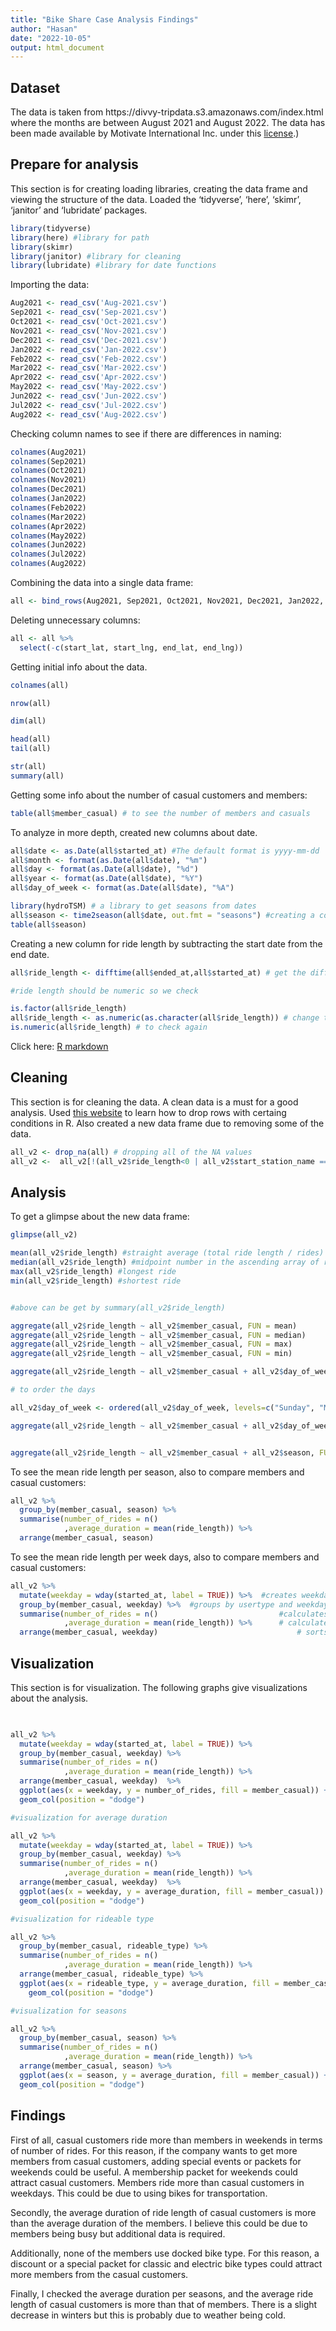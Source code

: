 ```yaml
---
title: "Bike Share Case Analysis Findings"
author: "Hasan"
date: "2022-10-05"
output: html_document
---
```

## Dataset

The data is taken from https://divvy-tripdata.s3.amazonaws.com/index.html where the months are between August 2021 and August 2022. The data has been made available by Motivate International Inc. under this [license](https://www.divvybikes.com/data-license-agreement).)

## Prepare for analysis

This section is for creating loading libraries, creating the data frame and viewing the structure of the data. Loaded the 'tidyverse', 'here', 'skimr', 'janitor' and 'lubridate' packages.
```r
library(tidyverse)
library(here) #library for path
library(skimr)
library(janitor) #library for cleaning
library(lubridate) #library for date functions
```

Importing the data:

```r
Aug2021 <- read_csv('Aug-2021.csv') 
Sep2021 <- read_csv('Sep-2021.csv') 
Oct2021 <- read_csv('Oct-2021.csv') 
Nov2021 <- read_csv('Nov-2021.csv') 
Dec2021 <- read_csv('Dec-2021.csv') 
Jan2022 <- read_csv('Jan-2022.csv') 
Feb2022 <- read_csv('Feb-2022.csv') 
Mar2022 <- read_csv('Mar-2022.csv') 
Apr2022 <- read_csv('Apr-2022.csv') 
May2022 <- read_csv('May-2022.csv') 
Jun2022 <- read_csv('Jun-2022.csv') 
Jul2022 <- read_csv('Jul-2022.csv') 
Aug2022 <- read_csv('Aug-2022.csv') 
```

Checking column names to see if there are differences in naming:

```r
colnames(Aug2021)
colnames(Sep2021)
colnames(Oct2021)
colnames(Nov2021)
colnames(Dec2021)
colnames(Jan2022)
colnames(Feb2022)
colnames(Mar2022)
colnames(Apr2022)
colnames(May2022)
colnames(Jun2022)
colnames(Jul2022)
colnames(Aug2022)
```

Combining the data into a single data frame:
```r
all <- bind_rows(Aug2021, Sep2021, Oct2021, Nov2021, Dec2021, Jan2022, Feb2022, Mar2022, Apr2022, May2022, Jun2022, Jul2022, Aug2022)
```

Deleting unnecessary columns:

```r
all <- all %>% 
  select(-c(start_lat, start_lng, end_lat, end_lng))
```

Getting initial info about the data.

```r
colnames(all)

nrow(all)

dim(all)

head(all)
tail(all)

str(all)
summary(all)
```

Getting some info about the number of casual customers and members:

```r
table(all$member_casual) # to see the number of members and casuals
```

To analyze in more depth, created new columns about date.

```r
all$date <- as.Date(all$started_at) #The default format is yyyy-mm-dd
all$month <- format(as.Date(all$date), "%m")
all$day <- format(as.Date(all$date), "%d")
all$year <- format(as.Date(all$date), "%Y")
all$day_of_week <- format(as.Date(all$date), "%A")

library(hydroTSM) # a library to get seasons from dates
all$season <- time2season(all$date, out.fmt = "seasons") #creating a column for seasons
table(all$season)

```

Creating a new column for ride length by subtracting the start date from the end date.

```r
all$ride_length <- difftime(all$ended_at,all$started_at) # get the difference using difftime()

#ride length should be numeric so we check 

is.factor(all$ride_length)
all$ride_length <- as.numeric(as.character(all$ride_length)) # change the type of ride length as numeric
is.numeric(all$ride_length) # to check again
```


Click here: [R markdown](http://rmarkdown.rstudio.com)


## Cleaning

This section is for cleaning the data. A clean data is a must for a good analysis. Used [this website](https://www.datasciencemadesimple.com/delete-or-drop-rows-in-r-with-conditions-2/) to learn how to drop rows with certaing conditions in R. Also created a new data frame due to removing some of the data.

```r
all_v2 <- drop_na(all) # dropping all of the NA values
all_v2 <-  all_v2[!(all_v2$ride_length<0 | all_v2$start_station_name == "HQ QR"), ] # to remove bad data
```


## Analysis

To get a glimpse about the new data frame: 

```r
glimpse(all_v2) 
```

```r

mean(all_v2$ride_length) #straight average (total ride length / rides)
median(all_v2$ride_length) #midpoint number in the ascending array of ride lengths
max(all_v2$ride_length) #longest ride
min(all_v2$ride_length) #shortest ride


#above can be get by summary(all_v2$ride_length)

aggregate(all_v2$ride_length ~ all_v2$member_casual, FUN = mean)
aggregate(all_v2$ride_length ~ all_v2$member_casual, FUN = median)
aggregate(all_v2$ride_length ~ all_v2$member_casual, FUN = max)
aggregate(all_v2$ride_length ~ all_v2$member_casual, FUN = min)

aggregate(all_v2$ride_length ~ all_v2$member_casual + all_v2$day_of_week, FUN = mean)  # to see the average ride time each day, members vs. casual

# to order the days

all_v2$day_of_week <- ordered(all_v2$day_of_week, levels=c("Sunday", "Monday", "Tuesday", "Wednesday", "Thursday", "Friday", "Saturday"))

aggregate(all_v2$ride_length ~ all_v2$member_casual + all_v2$day_of_week, FUN = mean)


aggregate(all_v2$ride_length ~ all_v2$member_casual + all_v2$season, FUN = mean) # to see the average ride time each season, members vs. casual
```

To see the mean ride length per season, also to compare members and casual customers:

```r

all_v2 %>%
  group_by(member_casual, season) %>% 
  summarise(number_of_rides = n()
            ,average_duration = mean(ride_length)) %>% 
  arrange(member_casual, season)

```

To see the mean ride length per week days, also to compare members and casual customers:

```r
all_v2 %>% 
  mutate(weekday = wday(started_at, label = TRUE)) %>%  #creates weekday field using wday()
  group_by(member_casual, weekday) %>%  #groups by usertype and weekday
  summarise(number_of_rides = n()							#calculates the number of rides and average duration 
            ,average_duration = mean(ride_length)) %>% 		# calculates the average duration
  arrange(member_casual, weekday)								# sorts
```



## Visualization

This section is for visualization. The following graphs give visualizations about the analysis.

```r
                                                                                                                                                                                                                                                                                                                                                                                                                                                                                                                                                                                                                                                                                                        #visualize number of rides by ride types

all_v2 %>% 
  mutate(weekday = wday(started_at, label = TRUE)) %>% 
  group_by(member_casual, weekday) %>% 
  summarise(number_of_rides = n()
            ,average_duration = mean(ride_length)) %>% 
  arrange(member_casual, weekday)  %>% 
  ggplot(aes(x = weekday, y = number_of_rides, fill = member_casual)) +
  geom_col(position = "dodge")

```

```r
#visualization for average duration

all_v2 %>% 
  mutate(weekday = wday(started_at, label = TRUE)) %>% 
  group_by(member_casual, weekday) %>% 
  summarise(number_of_rides = n()
            ,average_duration = mean(ride_length)) %>% 
  arrange(member_casual, weekday)  %>% 
  ggplot(aes(x = weekday, y = average_duration, fill = member_casual)) +
  geom_col(position = "dodge")
```

```r
#visualization for rideable type

all_v2 %>%
  group_by(member_casual, rideable_type) %>%
  summarise(number_of_rides = n()
            ,average_duration = mean(ride_length)) %>%
  arrange(member_casual, rideable_type) %>%
  ggplot(aes(x = rideable_type, y = average_duration, fill = member_casual)) +
    geom_col(position = "dodge")

```


```r
#visualization for seasons

all_v2 %>%
  group_by(member_casual, season) %>%
  summarise(number_of_rides = n()
            ,average_duration = mean(ride_length)) %>%
  arrange(member_casual, season) %>%
  ggplot(aes(x = season, y = average_duration, fill = member_casual)) +
  geom_col(position = "dodge")
```

## Findings

First of all, casual customers ride more than members in weekends in terms of number of rides. For this reason, if the company wants to get more members from casual customers, adding special events or packets for weekends could be useful. A membership packet for weekends could attract casual customers. Members ride more than casual customers in weekdays. This could be due to using bikes for transportation. 

Secondly, the average duration of ride length of casual customers is more than the average duration of the members. I believe this could be due to members being busy but additional data is required. 

Additionally, none of the members use docked bike type. For this reason, a discount or a special packet for classic and electric bike types could attract more members from the casual customers.

Finally, I checked the average duration per seasons, and the average ride length of casual customers is more than that of members. There is a slight decrease in winters but this is probably due to weather being cold.